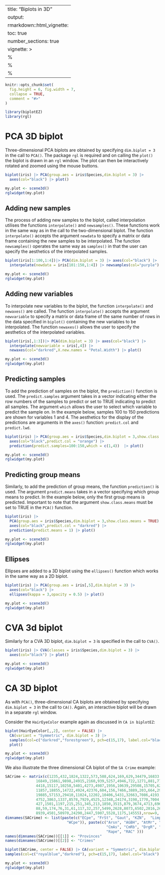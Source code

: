 
---
title: "Biplots in 3D"
output:
  rmarkdown::html_vignette:
    toc: true
    number_sections: true
vignette: >
  %\VignetteIndexEntry{Biplots in 3D}
  %\VignetteEngine{knitr::rmarkdown}
  %\VignetteEncoding{UTF-8}
---


```{r, include = FALSE}
knitr::opts_chunk$set(
  fig.height = 6, fig.width = 7,
  collapse = TRUE,
  comment = "#>"
)
```

```{r setup, include=FALSE}
library(biplotEZ)
library(rgl)
```

# PCA 3D biplot
Three-dimensional PCA biplots are obtained by specifying `dim.biplot = 3` in the call to `PCA()`. The package `rgl` is required and on calling the `plot()` the biplot is drawn in an `rgl` window. The plot can then be interactively rotated and zoomed using the mouse buttons.  

```{r }
biplot(iris) |> PCA(group.aes = iris$Species,dim.biplot = 3) |>
  axes(col="black") |> plot()
```

```{r echo=FALSE}
my.plot <- scene3d()
rglwidget(my.plot)
```

## Adding new samples
The process of adding new samples to the biplot, called interpolation utilises the functions `interpolate()` and `newsamples()`. These functions work in the same way as in the call to the two-dimensional biplot. The function `interpolate()` accepts the argument `newdata` to specify a matrix or data frame containing the new samples to be interpolated. The function `newsamples()` operates the same way as `samples()` in that the user can specify the aesthetics of the interpolated samples. 

```{r}
biplot(iris[1:100,1:4])|> PCA(dim.biplot = 3) |> axes(col="black") |> 
  interpolate(newdata = iris[101:150,1:4]) |> newsamples(col="purple") |> plot()
```

```{r echo=FALSE}
my.plot <- scene3d()
rglwidget(my.plot)
```

## Adding new variables
To interpolate new variables to the biplot, the function `interpolate()` and `newaxes()` are called. The function `interpolate()` accepts the argument `newvariable` to specify a matrix or data frame of the same number of rows in the data specified in `biplot()` containing the new variables to be interpolated. The function `newaxes()` allows the user to specify the aesthetics of the interpolated variables. 

```{r}
biplot(iris[,1:3])|> PCA(dim.biplot = 3) |> axes(col="black") |> 
  interpolate(newvariable = iris[,4]) |> 
  newaxes(col="darkred",X.new.names = "Petal.Width") |> plot()
```


```{r echo=FALSE}
my.plot <- scene3d()
rglwidget(my.plot)
```

## Predicting samples
To add the prediction of samples on the biplot, the `prediction()` function is used. The `predict.samples` argument takes in a vector indicating either the row numbers of the samples to predict or set to TRUE indicating to predict all samples. The argument `which` allows the user to select which variable to predict the sample on. In the example below, samples 100 to 150 predictions are shown for variables 1 and 4. The aesthetics for the display of the predictions are arguments in the `axes()` function: `predict.col` and `predict.lwd`. 
```{r}
biplot(iris) |> PCA(group.aes = iris$Species,dim.biplot = 3,show.class.means = TRUE) |> 
  axes(col="black",predict.col = "orange") |>  
  prediction(predict.samples=100:150,which = c(1,4))  |> plot()
```

```{r echo=FALSE}
my.plot <- scene3d()
rglwidget(my.plot)
```

## Predicting group means 
Similarly, to add the prediction of group means, the function `prediction()` is used. The argument `predict.means` takes in a vector specifying which group means to predict. In the example below, only the first group means is predicted. Important to note that the argument `show.class.means` must be set to TRUE in the `PCA()` function. 
```{r}
biplot(iris) |> 
  PCA(group.aes = iris$Species,dim.biplot = 3,show.class.means = TRUE) |> 
  axes(col="black",predict.col = "darkred") |> 
  prediction(predict.means = 1) |> plot()
```

```{r echo=FALSE}
my.plot <- scene3d()
rglwidget(my.plot)
```

## Ellipses 
Ellipses are added to a 3D biplot using the `ellipses()` function which works in the same way as a 2D biplot. 
```{r}
biplot(iris) |> PCA(group.aes = iris[,5],dim.biplot = 3) |> 
  axes(col="black") |> 
  ellipses(kappa = 3,opacity = 0.5) |> plot()
```

```{r echo=FALSE}
my.plot <- scene3d()
rglwidget(my.plot)
```

# CVA 3d biplot
Similarly for a CVA 3D biplot, `dim.biplot = 3` is specified in the call to `CVA()`. 
```{r}
biplot(iris) |> CVA(classes = iris$Species,dim.biplot = 3) |>
  axes(col="black") |> plot()
```

```{r echo=FALSE}
my.plot <- scene3d()
rglwidget(my.plot)
```

# CA 3D biplot

As with `PCA()`, three-dimensional CA biplots are obtained by specifying `dim.biplot = 3` in the call to `CA()`. Again, an interactive biplot will be drawn in a separate `rgl` window.

Consider the `HairEyeColor` example again as discussed in `CA in biplotEZ`:

```{r}
biplot(HairEyeColor[,,2], center = FALSE) |> 
  CA(variant = "Symmetric", dim.biplot = 3) |>
  samples(col=c("darkred","forestgreen"), pch=c(15,17), label.col="black") |>
  plot()
```

```{r echo=FALSE}
my.plot <- scene3d()
rglwidget(my.plot)
```

We also illustrate the three dimensional CA biplot of the `SA Crime` example: 

```{r}
SACrime <- matrix(c(1235,432,1824,1322,573,588,624,169,629,34479,16833,46993,30606,13670,
              16849,15861,9898,24915,2160,939,5257,4946,722,1271,881,775,1844,5946,
              4418,15117,10258,5401,4273,4987,1956,10639,29508,15705,62703,37203,
              11857,18855,14722,4924,42376,604,156,7466,3889,203,664,291,5,923,19875,
              19885,57153,29410,11024,12202,10406,5431,32663,7086,4193,22152,9264,3760,
              4752,3863,1337,8578,7929,4525,12348,24174,3198,1770,7004,2201,45985,764,
              427,1501,1197,215,251,345,213,1850,3515,879,3674,4713,696,835,917,422,2836,
              88,59,174,76,31,61,117,32,257,5499,2628,8073,6502,2816,2635,3017,1020,4000,
              8939,4501,50970,24290,2447,5907,5528,1175,14555),nrow=9, ncol=14)
dimnames(SACrime) <- list(paste(c("ECpe", "FrSt", "Gaut", "KZN",  "Limp", "Mpml", "NWst", "NCpe",
                            "WCpe")), paste(c("Arsn", "AGBH", "AtMr", "BNRs", "BRs",  "CrJk",
                                              "CmAs", "CmRb", "DrgR", "InAs", "Mrd", "PubV", 
                                              "Rape", "RAC" )))
names(dimnames(SACrime))[[1]] <- "Provinces"
names(dimnames(SACrime))[[2]] <- "Crimes"
```

```{r}
biplot(SACrime, center = FALSE) |> CA(variant = "Symmetric", dim.biplot = 3) |> 
samples(col=c("royalblue","darkred"), pch=c(15,17), label.col="black") |> plot()
```

```{r echo=FALSE}
my.plot <- scene3d()
rglwidget(my.plot)
```